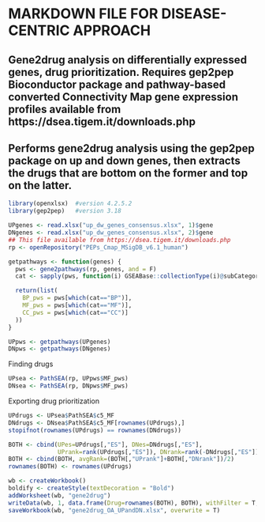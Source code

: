 

# MARKDOWN FILE FOR DISEASE-CENTRIC APPROACH
## Gene2drug analysis on differentially expressed genes, drug prioritization. Requires gep2pep Bioconductor package and pathway-based converted Connectivity Map gene expression profiles available from https://dsea.tigem.it/downloads.php
## Performs gene2drug analysis using the gep2pep package on up and down genes, then extracts the drugs that are bottom on the former and top on the latter.


```r
library(openxlsx)  #version 4.2.5.2
library(gep2pep)   #version 3.18

UPgenes <- read.xlsx("up_dw_genes_consensus.xlsx", 1)$gene
DNgenes <- read.xlsx("up_dw_genes_consensus.xlsx", 2)$gene
## This file available from https://dsea.tigem.it/downloads.php
rp <- openRepository("PEPs_Cmap_MSigDB_v6.1_human")

getpathways <- function(genes) {
  pws <- gene2pathways(rp, genes, and = F)
  cat <- sapply(pws, function(i) GSEABase::collectionType(i)@subCategory)

  return(list(
    BP_pws = pws[which(cat=="BP")],
    MF_pws = pws[which(cat=="MF")],
    CC_pws = pws[which(cat=="CC")]
  ))
}

UPpws <- getpathways(UPgenes)
DNpws <- getpathways(DNgenes)
```


Finding drugs

```r
UPsea <- PathSEA(rp, UPpws$MF_pws)
DNsea <- PathSEA(rp, DNpws$MF_pws)
```
Exporting drug prioritization

```r
UPdrugs <- UPsea$PathSEA$c5_MF
DNdrugs <- DNsea$PathSEA$c5_MF[rownames(UPdrugs),]
stopifnot(rownames(UPdrugs) == rownames(DNdrugs))

BOTH <- cbind(UPes=UPdrugs[,"ES"], DNes=DNdrugs[,"ES"],
              UPrank=rank(UPdrugs[,"ES"]), DNrank=rank(-DNdrugs[,"ES"]))
BOTH <- cbind(BOTH, avgRank=(BOTH[,"UPrank"]+BOTH[,"DNrank"])/2)
rownames(BOTH) <- rownames(UPdrugs)

wb <- createWorkbook()
boldify <- createStyle(textDecoration = "Bold")
addWorksheet(wb, "gene2drug")
writeData(wb, 1, data.frame(Drug=rownames(BOTH), BOTH), withFilter = T, headerStyle=boldify)
saveWorkbook(wb, "gene2drug_OA_UPandDN.xlsx", overwrite = T)

```



